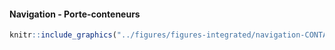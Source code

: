 #### Navigation - Porte-conteneurs {-}


<!-- -------------------------------------------------- -->

```r
knitr::include_graphics("../figures/figures-integrated/navigation-CONTAINER.png")
```

<br>
